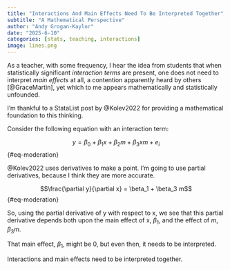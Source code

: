 ```yaml
---
title: "Interactions And Main Effects Need To Be Interpreted Together"
subtitle: "A Mathematical Perspective"
author: "Andy Grogan-Kaylor" 
date: "2025-6-10"
categories: [stats, teaching, interactions]
image: lines.png
---
```


As a teacher, with some frequency, I hear the idea from students that when statistically significant *interaction terms* are present, one does not need to interpret *main effects* at all, a contention apparently heard by others [@GraceMartin], yet which to me appears mathematically and statistically unfounded.

I'm thankful to a StataList post by @Kolev2022 for providing a mathematical foundation to this thinking. 

Consider the following equation with an interaction term:  

$$y = \beta_0 + \beta_1 x + \beta_2 m + \beta_3 xm + e_i$$ {#eq-moderation}

@Kolev2022 uses derivatives to make a point. I'm going to use partial derivatives, because I think they are more accurate.

$$\frac{\partial y}{\partial x} = \beta_1 + \beta_3 m$$ {#eq-moderation}

So, using the partial derivative of y with respect to x, we see that this partial derivative depends both upon the main effect of x, $\beta_1$, and the effect of $m$, $\beta_3 m$.

That main effect, $\beta_1$, might be 0, but even then, it needs to be interpreted. 

Interactions and main effects need to be interpreted together. 



